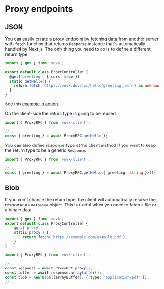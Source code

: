 # Proxy endpoints

## JSON

You can easily create a proxy endpoint by fetching data from another server with `fetch` function that returns `Response` instance that's automatically handled by Next.js. The only thing you need to do is to define a different return type.

```ts
import { get } from 'vovk';

export default class ProxyController {
  @get('greeting', { cors: true })
  static getHello() {
    return fetch('https://vovk.dev/api/hello/greeting.json') as unknown as { greeting: 'Hello world!' };
  }
}
```

See this [example in action](http://vovk-examples.vercel.app/proxy).

On the client-side the return type is going to be reused.

```ts
import { ProxyRPC } from 'vovk-client';

// ...
const { greeting } = await ProxyRPC.getHello();
```

You can also define response type at the client method if you want to keep the return type to be a generic `Response`.

```ts
import { ProxyRPC } from 'vovk-client';

// ...
const { greeting } = await ProxyRPC.getHello<{ greeting: string }>();
```

## Blob

If you don't change the return type, the client will automatically resolve the response as `Response` object. This is useful when you need to fetch a file or a binary data.

```ts
import { get } from 'vovk';
export default class ProxyController {
    @get('proxy')
    static proxy() {
        return fetch('https://example.com/example.pdf');
    }
}
```

```ts
import { ProxyRPC } from 'vovk-client';

// ...
const response = await ProxyRPC.proxy();
const buffer = await response.arrayBuffer();
const blob = new Blob([arrayBuffer], { type: 'application/pdf' });
// ...
```